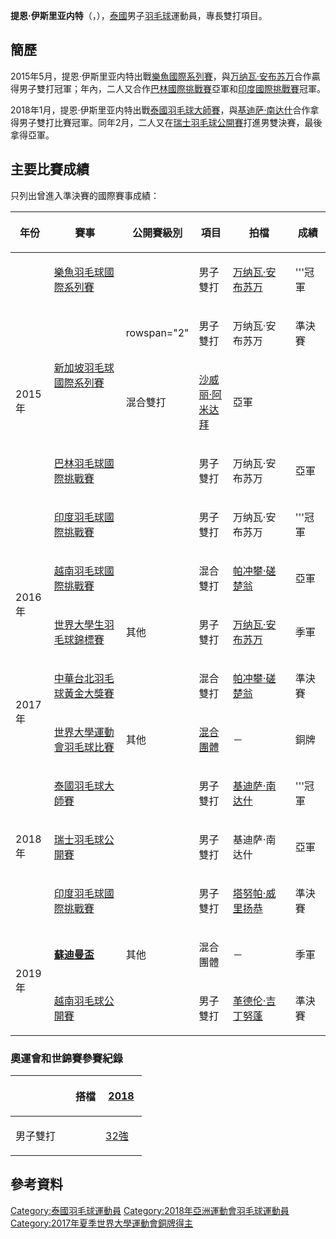 {{noteTA|G1=Badminton}}
{{Infobox 羽球選手
| playername              = 提恩·伊斯里亚内特<br/>{{lang|th|ติณณ์ อิสริยะเนตร}}<br/><small>({{lang|en|Tinn Isriyanet}})</small>
| image                   = 
| size                    = 
| caption                 = 
| birth_name              = 
| date_of_birth           = {{birth_date_and_age|1993|7|7}}
| place_of_birth          = {{THA}}
| height                  = 
| weight                  = 
| event                   = 男子雙打、混合雙打
| country                 = {{THA}}
| years_active            = 
| handedness              = 
| coach                   = 
| highest_ranking         = 第51位（男雙-[[万纳瓦·安布苏万|安布苏万]]）
| date_of_highest_ranking = 2016年3月10日<ref name="ranking">[http://bwfcontent.tournamentsoftware.com/ranking/player.aspx?id=11199&player=109387 BWF World Ranking - Ranking of Tinn ISRIYANET (96699)]{{en}}</ref>
| current_ranking         = 第53位（男雙-[[万纳瓦·安布苏万|安布苏万]]）<br/>第134位（混雙-[[沙威丽·阿米达拜|阿米达拜]]）<br/>第197位（混雙-[[帕冲攀·磋楚翁|磋楚翁]]）<br/>第987位（混雙-[[宗功攀·吉迪特拉恭|吉迪特拉恭]]）
| date_of_current_ranking = 2016年5月12日 <ref>[http://bwfcontent.tournamentsoftware.com/ranking/category.aspx?id=11199&category=474 BWF World Ranking - BWF世界排名榜 (5/12/2016) - Men's doubles] {{Wayback|url=http://bwfcontent.tournamentsoftware.com/ranking/category.aspx?id=11199&category=474 |date=20210106065747 }}{{en}}</ref><ref>[http://bwfcontent.tournamentsoftware.com/ranking/category.aspx?id=11199&category=476 BWF World Ranking - BWF世界排名榜 (5/12/2016) - Mixed doubles] {{Wayback|url=http://bwfcontent.tournamentsoftware.com/ranking/category.aspx?id=11199&category=476 |date=20170222014657 }}{{en}}</ref>
| played                  = 2勝–4負（男單）<br/>50勝–49負（男雙）<br/>34勝–28負（混雙）
| titles                  = 
| bwf_profile             = 5D2715BC-3515-4373-AB5D-D329C98EEF55
| bwf_id                  = 96699
| updated                 = 2016年5月16日
}}
{{MedalTableTop}}
{{MedalSport | 男子[[羽毛球|羽毛球]]}}
{{MedalCountry | {{THA}}}}
{{MedalCompetition | [[蘇迪曼盃|蘇迪曼盃]]}}
{{MedalBronze| [[2019年蘇迪曼盃|2019年 南寧]] | [[2019年蘇迪曼盃|混合團體]] }}
{{MedalCompetition | [[世界大學生運動會|世界大學生運動會]]}}
{{MedalBronze | [[2017年夏季世界大學生運動會|2017年 臺北]] | [[2017年夏季世界大學運動會羽球比賽混合團體項目|混合團體]] }}
{{MedalCompetition | [[世界大學生羽毛球錦標賽|世界大學生羽毛球錦標賽]]}}
{{MedalBronze| [[2016年世界大學生羽毛球錦標賽|2016年 拉緬斯科耶]] | 男子雙打 }}
{{MedalBottom}}
'''提恩·伊斯里亚内特'''（{{lang-en|'''Tinn Isriyanet'''}}，{{bd|1993年|7月7日||}}），[[泰國|泰國]]男子[[羽毛球|羽毛球]]運動員，專長雙打項目。

==簡歷==
2015年5月，提恩·伊斯里亚内特出戰[[2015年樂魚羽毛球國際系列賽|樂魚國際系列賽]]，與[[万纳瓦·安布苏万|万纳瓦·安布苏万]]合作贏得男子雙打冠軍；年內，二人又合作[[2015年巴林羽毛球國際挑戰賽|巴林國際挑戰賽]]亞軍和[[2015年印度羽毛球國際挑戰賽|印度國際挑戰賽]]冠軍。

2018年1月，提恩·伊斯里亚内特出戰[[2018年泰國羽毛球大師賽|泰國羽毛球大師賽]]，與[[基迪萨·南达什|基迪萨·南达什]]合作拿得男子雙打比賽冠軍。同年2月，二人又在[[2018年瑞士羽毛球公開賽|瑞士羽毛球公開賽]]打進男雙決賽，最後拿得亞軍。

==主要比賽成績==
只列出曾進入準決賽的國際賽事成績：
{| class=wikitable style="text-align:center; font-size:small;" 
!width="50"|年份
!width="180"|賽事
!width="80"|公開賽級別
!width="60"|項目
!width="150"|拍檔
!width="50"|成績
|-
!rowspan="5"|2015年
|[[2015年樂魚羽毛球國際系列賽|樂魚羽毛球國際系列賽]]
|{{BWFIS}}
|男子雙打
|[[万纳瓦·安布苏万|万纳瓦·安布苏万]]
|bgcolor="gold"|'''冠軍
|-
|rowspan="2"|[[2015年新加坡羽毛球國際系列賽|新加坡羽毛球國際系列賽]]
|rowspan="2" {{BWFIS}}
|男子雙打
|万纳瓦·安布苏万
|bgcolor="#b8860b"|準決賽
|-
|混合雙打
|[[沙威丽·阿米达拜|沙威丽·阿米达拜]]
|bgcolor="silver"|亞軍
|-
|[[2015年巴林羽毛球國際挑戰賽|巴林羽毛球國際挑戰賽]]
|{{BWFIC}}
|男子雙打
|万纳瓦·安布苏万
|bgcolor="silver"|亞軍
|-
|[[2015年印度羽毛球國際挑戰賽|印度羽毛球國際挑戰賽]]
|{{BWFIC}}
|男子雙打
|万纳瓦·安布苏万
|bgcolor="gold"|'''冠軍
|-
!rowspan="2"|2016年
|[[2016年越南羽毛球國際挑戰賽|越南羽毛球國際挑戰賽]]
|{{BWFIC}}
|混合雙打
|[[帕冲攀·磋楚翁|帕冲攀·磋楚翁]]
|bgcolor="silver"|亞軍
|-
|[[2016年世界大學生羽毛球錦標賽|世界大學生羽毛球錦標賽]]
|其他
|男子雙打
|[[万纳瓦·安布苏万|万纳瓦·安布苏万]]
|bgcolor="#b8860b"|季軍
|-
!rowspan="2"|2017年
|[[2017年中華台北羽球公開賽|中華台北羽毛球黃金大獎賽]]
|{{BWFGPG}}
|混合雙打
|[[帕冲攀·磋楚翁|帕冲攀·磋楚翁]]
|bgcolor="#b8860b"|準決賽
|-
|[[2017年夏季世界大學運動會羽球比賽|世界大學運動會羽毛球比賽]]
|其他
|[[2017年夏季世界大學運動會羽球比賽混合團體項目|混合團體]]
|－
|bgcolor="#b8860b"|銅牌
|-
!rowspan="3"|2018年
|[[2018年泰國羽毛球大師賽|泰國羽毛球大師賽]]
|{{BWF300}}
|男子雙打
|[[基迪萨·南达什|基迪萨·南达什]]
|bgcolor="gold"|'''冠軍
|-
|[[2018年瑞士羽毛球公開賽|瑞士羽毛球公開賽]]
|{{BWF300}}
|男子雙打
|基迪萨·南达什
|bgcolor="silver"|亞軍
|-
|[[2018年印度羽毛球國際挑戰賽|印度羽毛球國際挑戰賽]]
|{{BWFIC}}
|男子雙打
|[[塔努帕·威里扬恭|塔努帕·威里扬恭]]
|bgcolor="#b8860b"|準決賽
|-
!rowspan="2"|2019年
|'''[[2019年蘇迪曼盃|蘇迪曼盃]]'''
|其他
|混合團體
|－
|bgcolor="#b8860b"|季軍
|-
|[[2019年越南羽毛球公開賽|越南羽毛球公開賽]]
|{{BWF100}}
|男子雙打
|[[革德伦·吉丁努蓬|革德伦·吉丁努蓬]]
|bgcolor="#b8860b"|準決賽
|}
{{BWF賽事級別索引}}

===奧運會和世錦賽參賽紀錄===
{| class=wikitable style="text-align:center; font-size:small;" 
!
!搭檔
!width="50"|[[2018年世界羽毛球錦標賽|2018]]
|-
!width="80"|男子雙打
|align="left"|{{nowrap|[[基迪萨·南达什|基迪萨·南达什]]}}
|[[2018年世界羽毛球錦標賽男子雙打項目|32強]]
|}

==參考資料==
{{Reflist}}

{{DEFAULTSORT:Isriyanet, Tinn}}
[[Category:泰國羽毛球運動員|Category:泰國羽毛球運動員]]
[[Category:2018年亞洲運動會羽毛球運動員|Category:2018年亞洲運動會羽毛球運動員]]
[[Category:2017年夏季世界大學運動會銅牌得主|Category:2017年夏季世界大學運動會銅牌得主]]